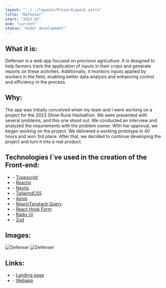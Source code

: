 ```yaml
---
layout: "../../layouts/ProjectLayout.astro"
title: "Defenser"
start: "2023-02"
end: "current"
status: "Under development"
---
```


## **What it is**:

Defenser is a web app focused on precision agriculture. It is designed to help farmers track the application of inputs in their crops and generate reports on these activities. Additionally, it monitors inputs applied by workers in the field, enabling better data analysis and enhancing control and efficiency in the process.

## **Why**:

The app was initially conceived when my team and I were working on a project for the 2023 Show Rural Hackathon. We were presented with several problems, and this one stood out. We conducted an interview and analyzed the requirements with the problem owner. With her approval, we began working on the project. We delivered a working prototype in 40 hours and won 3rd place. After that, we decided to continue developing the project and turn it into a real product.



## **Technologies I`ve used in the creation of the Front-end**:

- \- [Typescript](https://www.typescriptlang.org/)
- \- [Reactjs](https://react.dev/)
- \- [Nextjs](https://nextjs.org/)
- \- [TailwindCSS](https://tailwindcss.com/)
- \- [Axios](https://axios-http.com/docs/intro)
- \- [React/Tanstack Query](https://tanstack.com/query/v3)
- \- [React Hook Form](https://react-hook-form.com/)
- \- [Radix UI](https://www.radix-ui.com/)
- \- [Zod](https://zod.dev/)

## **Images**:

![Defenser](https://www.folhastech.com/_image?href=%2F_astro%2Fsecond-hero.h4kjTiDS.webp&f=webp)
![Defenser](https://www.folhastech.com/_image?href=%2F_astro%2Fhero-image.YuT3b3As.webp&w=560&f=webp)

## **Links**:

- \- [Landing page](https://www.folhastech.com/defenser)
- \- [Webapp](https://defenser.folhastech.com)
